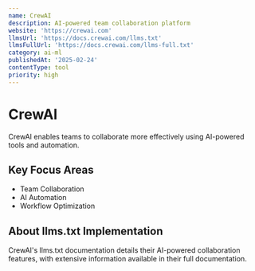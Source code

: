 ```yaml
---
name: CrewAI
description: AI-powered team collaboration platform
website: 'https://crewai.com'
llmsUrl: 'https://docs.crewai.com/llms.txt'
llmsFullUrl: 'https://docs.crewai.com/llms-full.txt'
category: ai-ml
publishedAt: '2025-02-24'
contentType: tool
priority: high
---
```


# CrewAI

CrewAI enables teams to collaborate more effectively using AI-powered tools and automation.

## Key Focus Areas

- Team Collaboration
- AI Automation
- Workflow Optimization

## About llms.txt Implementation

CrewAI's llms.txt documentation details their AI-powered collaboration features, with extensive information available in their full documentation.
